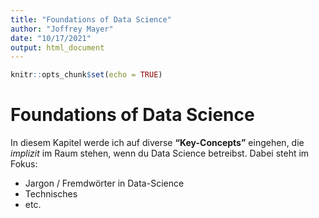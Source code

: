 ```yaml
---
title: "Foundations of Data Science"
author: "Joffrey Mayer"
date: "10/17/2021"
output: html_document
---
```


```r
knitr::opts_chunk$set(echo = TRUE)
```

# Foundations of Data Science

In diesem Kapitel werde ich auf diverse **"Key-Concepts"** eingehen, die _implizit_ im Raum stehen, wenn du Data Science betreibst. Dabei steht im Fokus:

- Jargon / Fremdwörter in Data-Science 
- Technisches
- etc.

